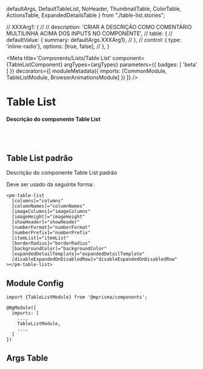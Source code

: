   defaultArgs,
  DefaultTableList,
  NoHeader,
  ThumbnailTable,
  ColorTable,
  ActionsTable,
  ExpandedDetailsTable
} from "./table-list.stories";

  // XXXArg1: {
  //   // description: 'CRIAR A DESCRIÇÃO COMO COMENTÁRIO MULTILINHA ACIMA DOS INPUTS NO COMPONENTE',
  //   table: {
  //     defaultValue: { summary: defaultArgs.XXXArg1},
  //   },
  //   control: { type: 'inline-radio'}, options: [true, false],
  // },
}

<Meta
  title='Components/Lists/Table List'
  component={TableListComponent}
  argTypes={argTypes}
  parameters={{ badges: [ 'beta' ] }}
  decorators={[
    moduleMetadata({
      imports: [CommonModule, TableListModule, BrowserAnimationsModule]
    })
  ]}
/>


# Table List

#### Descrição do componente Table List

<br/>
<br/>

## Table List padrão

Descrição do componente Table List padrão

Deve ser usado da seguinte forma:

```
<pm-table-list
  [columns]="columns"
  [columnNames]="columnNames"
  [imageColumns]="imageColumns"
  [imageHeight]="imageHeight"
  [showHeader]="showHeader"
  [numberFormat]="numberFormat"
  [numberPrefix]="numberPrefix"
  [itemList]="itemList"
  [borderRadius]="borderRadius"
  [backgroundColor]="backgroundColor"
  [expandedDetailTemplate]="expandedDetailTemplate"
  [disableExpandedOnDisabledRow]="disableExpandedOnDisabledRow"
></pm-table-list>
```

<Canvas>
  <Story name='Default' story={DefaultTableList} />
</Canvas>

<Canvas>
  <Story name='No Header' story={NoHeader} />
</Canvas>

<Canvas>
  <Story name='Thumbnail Table' story={ThumbnailTable} />
</Canvas>

<Canvas>
  <Story name='Color Table' story={ColorTable} />
</Canvas>

<Canvas>
  <Story name='Actions Table' story={ActionsTable} />
</Canvas>

<Canvas>
  <Story name='Expanded Details Table' story={ExpandedDetailsTable} />
</Canvas>

## Module Config

```
import {TableListModule} from '@mprisma/components';

@NgModule({
  imports: [
    ...,
    TableListModule,
    ...,
  ]
})
```

## Args Table

<ArgsTable story='Default'/>
